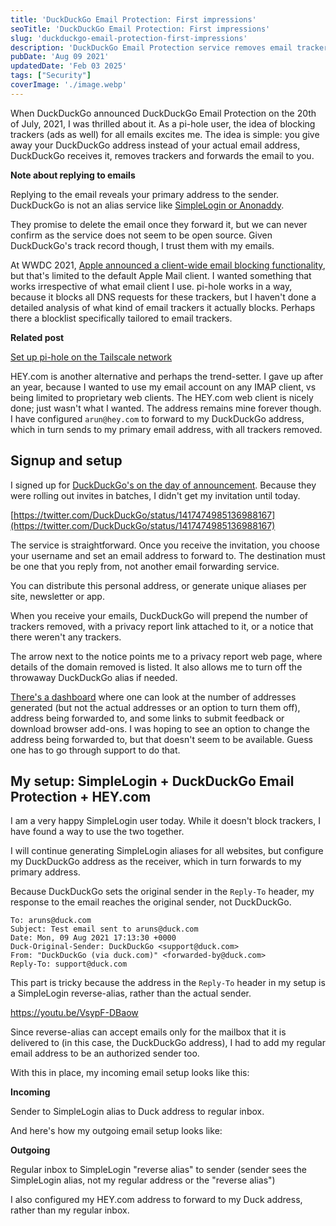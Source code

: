 ```yaml
---
title: 'DuckDuckGo Email Protection: First impressions'
seoTitle: 'DuckDuckGo Email Protection: First impressions'
slug: 'duckduckgo-email-protection-first-impressions'
description: 'DuckDuckGo Email Protection service removes email trackers before the message reaches your primary inbox. Read about my first impressions.'
pubDate: 'Aug 09 2021'
updatedDate: 'Feb 03 2025'
tags: ["Security"]
coverImage: './image.webp'
---
```


When DuckDuckGo announced DuckDuckGo Email Protection on the 20th of July, 2021, I was thrilled about it. As a pi-hole user, the idea of blocking trackers (ads as well) for all emails excites me. The idea is simple: you give away your DuckDuckGo address instead of your actual email address, DuckDuckGo receives it, removes trackers and forwards the email to you.


**Note about replying to emails**


Replying to the email reveals your primary address to the sender. DuckDuckGo is not an alias service like [SimpleLogin or Anonaddy](https://www.arun.blog/of-emails-and-aliases/).


They promise to delete the email once they forward it, but we can never confirm as the service does not seem to be open source. Given DuckDuckGo's track record though, I trust them with my emails.


<R2Image imageKey="assets/duckduckgo-email-protection-first-impressions-10d1638e-cd98-80eb-9a61-ced2db6b354c.png" alt="An image illustrating how the DuckDuckGo Email Protection service works. It shows two mailboxes, one being the DuckDuckGo alias, and the other being the actual inbox where the email is forwarded to, with trackers removed." />


At WWDC 2021, [Apple announced a client-wide email blocking functionality](https://www.arun.blog/my-favorite-wwdc21-announcements/), but that's limited to the default Apple Mail client. I wanted something that works irrespective of what email client I use. pi-hole works in a way, because it blocks all DNS requests for these trackers, but I haven't done a detailed analysis of what kind of email trackers it actually blocks. Perhaps there a blocklist specifically tailored to email trackers.


**Related post**


[Set up pi-hole on the Tailscale network](https://www.arun.blog/private-pi-hole-hosting-fly-tailscale/)


HEY.com is another alternative and perhaps the trend-setter. I gave up after an year, because I wanted to use my email account on any IMAP client, vs being limited to proprietary web clients. The HEY.com web client is nicely done; just wasn't what I wanted. The address remains mine forever though. I have configured `arun@hey.com` to forward to my DuckDuckGo address, which in turn sends to my primary email address, with all trackers removed.


## Signup and setup


I signed up for [DuckDuckGo's on the day of announcement](https://spreadprivacy.com/introducing-email-protection-beta/). Because they were rolling out invites in batches, I didn't get my invitation until today.


[https://twitter.com/DuckDuckGo/status/1417474985136988167](https://twitter.com/DuckDuckGo/status/1417474985136988167)


The service is straightforward. Once you receive the invitation, you choose your username and set an email address to forward to. The destination must be one that you reply from, not another email forwarding service.


You can distribute this personal address, or generate unique aliases per site, newsletter or app.


When you receive your emails, DuckDuckGo will prepend the number of trackers removed, with a privacy report link attached to it, or a notice that there weren't any trackers.


<R2Image imageKey="assets/duckduckgo-email-protection-first-impressions-10d1638e-cd98-80d8-9729-d6968c6aff7e.png" alt="Image showing an email with DuckDuckGo's notice about the number of email trackers removed, and it has a link to a privacy report." />


<R2Image imageKey="assets/duckduckgo-email-protection-first-impressions-10d1638e-cd98-8050-89cb-ed443429e09f.png" alt="Image showing an email with DuckDuckGo's notice about the email not containing any trackers." />


The arrow next to the notice points me to a privacy report web page, where details of the domain removed is listed. It also allows me to turn off the throwaway DuckDuckGo alias if needed.


<R2Image imageKey="assets/duckduckgo-email-protection-first-impressions-10d1638e-cd98-8033-9590-fa1443bb7e9d.png" alt="Image showing DuckDuckGo Email Protection service's privacy report page for an email that I received. It shows details of the tracker removed and an option to turn off the throwaway DuckDuckGo alias." />


[There's a dashboard](https://duckduckgo.com/email/account) where one can look at the number of addresses generated (but not the actual addresses or an option to turn them off), address being forwarded to, and some links to submit feedback or download browser add-ons. I was hoping to see an option to change the address being forwarded to, but that doesn't seem to be available. Guess one has to go through support to do that.


## My setup: SimpleLogin + DuckDuckGo Email Protection + HEY.com


I am a very happy SimpleLogin user today. While it doesn't block trackers, I have found a way to use the two together.


I will continue generating SimpleLogin aliases for all websites, but configure my DuckDuckGo address as the receiver, which in turn forwards to my primary address.


Because DuckDuckGo sets the original sender in the `Reply-To` header, my response to the email reaches the original sender, not DuckDuckGo.


```text
To: aruns@duck.com
Subject: Test email sent to aruns@duck.com
Date: Mon, 09 Aug 2021 17:13:30 +0000
Duck-Original-Sender: DuckDuckGo <support@duck.com>
From: "DuckDuckGo (via duck.com)" <forwarded-by@duck.com>
Reply-To: support@duck.com
```


This part is tricky because the address in the `Reply-To` header in my setup is a SimpleLogin reverse-alias, rather than the actual sender.


https://youtu.be/VsypF-DBaow


Since reverse-alias can accept emails only for the mailbox that it is delivered to (in this case, the DuckDuckGo address), I had to add my regular email address to be an authorized sender too.


<R2Image imageKey="assets/duckduckgo-email-protection-first-impressions-10d1638e-cd98-80ac-a031-c4a7ac127c93.png" alt="Image showing a setting on the SimpleLogin website's mailbox settings page, to add an authorized sender address" />


With this in place, my incoming email setup looks like this:


**Incoming**


Sender to SimpleLogin alias to Duck address to regular inbox.


And here's how my outgoing email setup looks like:


**Outgoing**


Regular inbox to SimpleLogin "reverse alias" to sender (sender sees the SimpleLogin alias, not my regular address or the "reverse alias")


I also configured my HEY.com address to forward to my Duck address, rather than my regular inbox.

